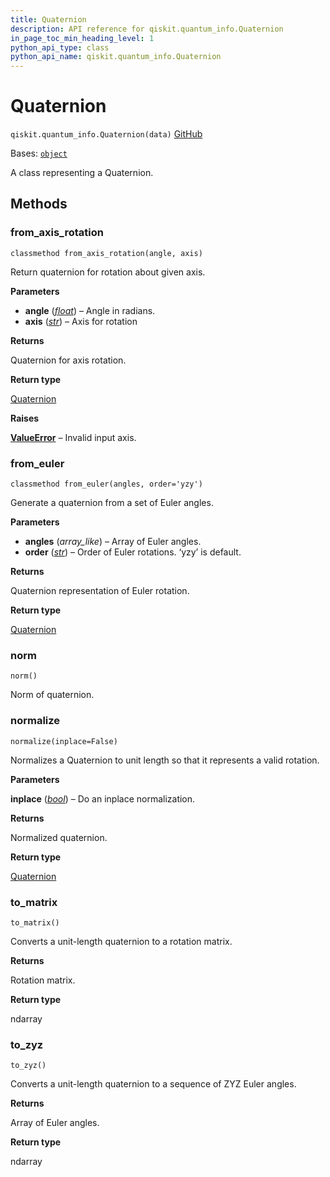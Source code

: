 ```yaml
---
title: Quaternion
description: API reference for qiskit.quantum_info.Quaternion
in_page_toc_min_heading_level: 1
python_api_type: class
python_api_name: qiskit.quantum_info.Quaternion
---
```


# Quaternion

<span id="qiskit.quantum_info.Quaternion" />

`qiskit.quantum_info.Quaternion(data)` [GitHub](https://github.com/qiskit/qiskit/tree/stable/0.46/qiskit/quantum_info/quaternion.py "view source code")

Bases: [`object`](https://docs.python.org/3/library/functions.html#object "(in Python v3.12)")

A class representing a Quaternion.

## Methods

### from\_axis\_rotation

<span id="qiskit.quantum_info.Quaternion.from_axis_rotation" />

`classmethod from_axis_rotation(angle, axis)`

Return quaternion for rotation about given axis.

**Parameters**

*   **angle** ([*float*](https://docs.python.org/3/library/functions.html#float "(in Python v3.12)")) – Angle in radians.
*   **axis** ([*str*](https://docs.python.org/3/library/stdtypes.html#str "(in Python v3.12)")) – Axis for rotation

**Returns**

Quaternion for axis rotation.

**Return type**

[Quaternion](#qiskit.quantum_info.Quaternion "qiskit.quantum_info.Quaternion")

**Raises**

[**ValueError**](https://docs.python.org/3/library/exceptions.html#ValueError "(in Python v3.12)") – Invalid input axis.

### from\_euler

<span id="qiskit.quantum_info.Quaternion.from_euler" />

`classmethod from_euler(angles, order='yzy')`

Generate a quaternion from a set of Euler angles.

**Parameters**

*   **angles** (*array\_like*) – Array of Euler angles.
*   **order** ([*str*](https://docs.python.org/3/library/stdtypes.html#str "(in Python v3.12)")) – Order of Euler rotations. ‘yzy’ is default.

**Returns**

Quaternion representation of Euler rotation.

**Return type**

[Quaternion](#qiskit.quantum_info.Quaternion "qiskit.quantum_info.Quaternion")

### norm

<span id="qiskit.quantum_info.Quaternion.norm" />

`norm()`

Norm of quaternion.

### normalize

<span id="qiskit.quantum_info.Quaternion.normalize" />

`normalize(inplace=False)`

Normalizes a Quaternion to unit length so that it represents a valid rotation.

**Parameters**

**inplace** ([*bool*](https://docs.python.org/3/library/functions.html#bool "(in Python v3.12)")) – Do an inplace normalization.

**Returns**

Normalized quaternion.

**Return type**

[Quaternion](#qiskit.quantum_info.Quaternion "qiskit.quantum_info.Quaternion")

### to\_matrix

<span id="qiskit.quantum_info.Quaternion.to_matrix" />

`to_matrix()`

Converts a unit-length quaternion to a rotation matrix.

**Returns**

Rotation matrix.

**Return type**

ndarray

### to\_zyz

<span id="qiskit.quantum_info.Quaternion.to_zyz" />

`to_zyz()`

Converts a unit-length quaternion to a sequence of ZYZ Euler angles.

**Returns**

Array of Euler angles.

**Return type**

ndarray

